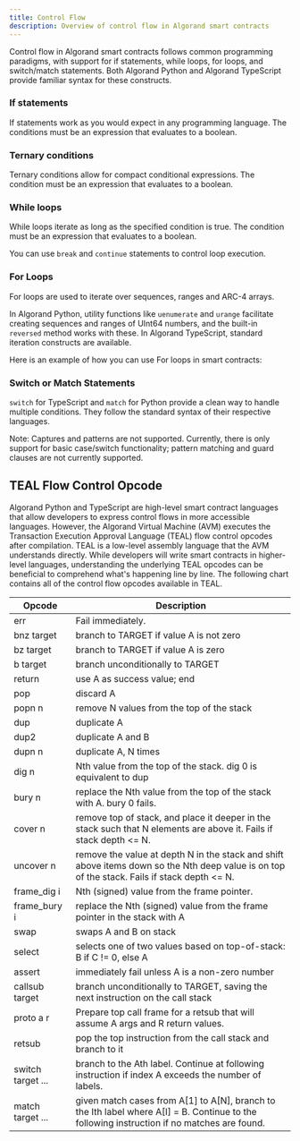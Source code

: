 ```yaml
---
title: Control Flow
description: Overview of control flow in Algorand smart contracts
---
```



Control flow in Algorand smart contracts follows common programming paradigms, with support for if statements, while loops, for loops, and switch/match statements. Both Algorand Python and Algorand TypeScript provide familiar syntax for these constructs.

### If statements

If statements work as you would expect in any programming language. The conditions must be an expression that evaluates to a boolean.

<Tabs syncKey='lang'>
  <TabItem label='Algorand TypeScript' icon='seti:typescript'>
    <RemoteCode
      src='https://raw.githubusercontent.com/algorandfoundation/devportal-code-examples/refs/heads/main/projects/typescript-examples/contracts/ControlFlow/contract.algo.ts'
      snippet='IF_ELSE'
      lang='ts'
      title='If Else'
      frame='none'
    />
  </TabItem>
  <TabItem label='Algorand Python' icon='seti:python'>
    <RemoteCode
      src='https://raw.githubusercontent.com/algorandfoundation/devportal-code-examples/refs/heads/main/projects/python-examples/smart_contracts/control_flow/contract.py'
      snippet='IF_ELSE'
      lang='py'
      title='If Else'
      frame='none'
    />
  </TabItem>
</Tabs>

### Ternary conditions

Ternary conditions allow for compact conditional expressions. The condition must be an expression that evaluates to a boolean.

<Tabs syncKey='lang'>
  <TabItem label='Algorand TypeScript' icon='seti:typescript'>
    <RemoteCode
      src='https://raw.githubusercontent.com/algorandfoundation/devportal-code-examples/refs/heads/main/projects/typescript-examples/contracts/ControlFlow/contract.algo.ts'
      snippet='TERNARY'
      lang='ts'
      title='Ternary'
      frame='none'
    />
  </TabItem>
  <TabItem label='Algorand Python' icon='seti:python'>
    <RemoteCode
      src='https://raw.githubusercontent.com/algorandfoundation/devportal-code-examples/refs/heads/main/projects/python-examples/smart_contracts/control_flow/contract.py'
      snippet='TERNARY'
      lang='py'
      title='Ternary'
      frame='none'
    />
  </TabItem>
</Tabs>

### While loops

While loops iterate as long as the specified condition is true. The condition must be an expression that evaluates to a boolean.

You can use `break` and `continue` statements to control loop execution.

<Tabs syncKey='lang'>
  <TabItem label='Algorand TypeScript' icon='seti:typescript'>
    <RemoteCode
      src='https://raw.githubusercontent.com/algorandfoundation/devportal-code-examples/refs/heads/main/projects/typescript-examples/contracts/ControlFlow/contract.algo.ts'
      snippet='WHILE_LOOP'
      lang='ts'
      title='While Loop'
      frame='none'
    />
  </TabItem>
  <TabItem label='Algorand Python' icon='seti:python'>
    <RemoteCode
      src='https://raw.githubusercontent.com/algorandfoundation/devportal-code-examples/refs/heads/main/projects/python-examples/smart_contracts/control_flow/contract.py'
      snippet='WHILE_LOOP'
      lang='py'
      title='While Loop'
      frame='none'
    />
  </TabItem>
</Tabs>


### For Loops

For loops are used to iterate over sequences, ranges and ARC-4 arrays.

In Algorand Python, utility functions like `uenumerate` and `urange` facilitate creating sequences and ranges of UInt64 numbers, and the built-in `reversed` method works with these. In Algorand TypeScript, standard iteration constructs are available.

Here is an example of how you can use For loops in smart contracts:

<Tabs syncKey='lang'>
  <TabItem label='Algorand TypeScript' icon='seti:typescript'>
    <RemoteCode
      src='https://raw.githubusercontent.com/algorandfoundation/devportal-code-examples/refs/heads/main/projects/typescript-examples/contracts/ControlFlow/contract.algo.ts'
      snippet='FOR_LOOP'
      lang='ts'
      title='For Loop'
      frame='none'
    />
  </TabItem>
  <TabItem label='Algorand Python' icon='seti:python'>
    <RemoteCode
      src='https://raw.githubusercontent.com/algorandfoundation/devportal-code-examples/refs/heads/main/projects/python-examples/smart_contracts/control_flow/contract.py'
      snippet='FOR_LOOP'
      lang='py'
      title='For Loop'
      frame='none'
    />
  </TabItem>
</Tabs>

### Switch or Match Statements

`switch` for TypeScript and `match` for Python provide a clean way to handle multiple conditions. They follow the standard syntax of their respective languages.

<Tabs syncKey='lang'>
  <TabItem label='Algorand TypeScript' icon='seti:typescript'>
    <RemoteCode
      src='https://raw.githubusercontent.com/algorandfoundation/devportal-code-examples/refs/heads/main/projects/typescript-examples/contracts/ControlFlow/contract.algo.ts'
      snippet='SWITCH_CASE'
      lang='ts'
      title='Switch Statement'
      frame='none'
    />
  </TabItem>
  <TabItem label='Algorand Python' icon='seti:python'>
    <RemoteCode
      src='https://raw.githubusercontent.com/algorandfoundation/devportal-code-examples/refs/heads/main/projects/python-examples/smart_contracts/control_flow/contract.py'
      snippet='MATCH'
      lang='py'
      title='Match Statement'
      frame='none'
    />
  </TabItem>
</Tabs>

Note: Captures and patterns are not supported. Currently, there is only support for basic case/switch functionality; pattern matching and guard clauses are not currently supported.

## TEAL Flow Control Opcode

Algorand Python and TypeScript are high-level smart contract languages that allow developers to express control flows in more accessible languages. However, the Algorand Virtual Machine (AVM) executes the Transaction Execution Approval Language (TEAL) flow control opcodes after compilation. TEAL is a low-level assembly language that the AVM understands directly. While developers will write smart contracts in higher-level languages, understanding the underlying TEAL opcodes can be beneficial to comprehend what's happening line by line. The following chart contains all of the control flow opcodes available in TEAL.

| Opcode            | Description                                                                                                                                   |
| ----------------- | --------------------------------------------------------------------------------------------------------------------------------------------- |
| err               | Fail immediately.                                                                                                                             |
| bnz target        | branch to TARGET if value A is not zero                                                                                                       |
| bz target         | branch to TARGET if value A is zero                                                                                                           |
| b target          | branch unconditionally to TARGET                                                                                                              |
| return            | use A as success value; end                                                                                                                   |
| pop               | discard A                                                                                                                                     |
| popn n            | remove N values from the top of the stack                                                                                                     |
| dup               | duplicate A                                                                                                                                   |
| dup2              | duplicate A and B                                                                                                                             |
| dupn n            | duplicate A, N times                                                                                                                          |
| dig n             | Nth value from the top of the stack. dig 0 is equivalent to dup                                                                               |
| bury n            | replace the Nth value from the top of the stack with A. bury 0 fails.                                                                         |
| cover n           | remove top of stack, and place it deeper in the stack such that N elements are above it. Fails if stack depth \<= N.                          |
| uncover n         | remove the value at depth N in the stack and shift above items down so the Nth deep value is on top of the stack. Fails if stack depth \<= N. |
| frame_dig i       | Nth (signed) value from the frame pointer.                                                                                                    |
| frame_bury i      | replace the Nth (signed) value from the frame pointer in the stack with A                                                                     |
| swap              | swaps A and B on stack                                                                                                                        |
| select            | selects one of two values based on top-of-stack: B if C != 0, else A                                                                          |
| assert            | immediately fail unless A is a non-zero number                                                                                                |
| callsub target    | branch unconditionally to TARGET, saving the next instruction on the call stack                                                               |
| proto a r         | Prepare top call frame for a retsub that will assume A args and R return values.                                                              |
| retsub            | pop the top instruction from the call stack and branch to it                                                                                  |
| switch target ... | branch to the Ath label. Continue at following instruction if index A exceeds the number of labels.                                           |
| match target ...  | given match cases from A[1] to A[N], branch to the Ith label where A[I] = B. Continue to the following instruction if no matches are found.   |
